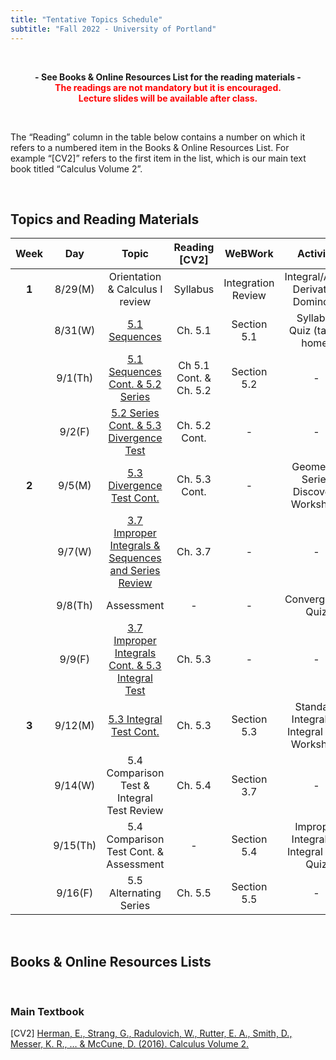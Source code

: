 ```yaml
---
title: "Tentative Topics Schedule"
subtitle: "Fall 2022 - University of Portland"
---
```


<br>

<center>**- See Books & Online Resources List for the reading materials -**</center>
<center><span style="color:red">**The readings are not mandatory but it is encouraged.**</span></center>
<center><span style="color:red">**Lecture slides will be available after class.**</span></center>

<br>

The "Reading" column in the table below contains a number on which it refers to a numbered item in the Books & Online Resources List. For example "[CV2]" refers to the first item in the list, which is our main text book titled "Calculus Volume 2". 

<br>

## **Topics and Reading Materials**

| **Week** | **Day** |                    **Topic**                   |     **Reading [CV2]**    |     **WeBWork**    |          **Activity**         | **Lab** |
|:--------:|:-------:|:----------------------------------------------:|:------------------------:|:------------------:|:-------------------------:|:-------:|
|   **1**  | 8/29(M) |        Orientation \& Calculus I review        |         Syllabus         | Integration Review |         Integral/Anti-Derivative Dominoes             |    -    |
|          | 8/31(W) |                  [5.1 Sequences](topics/20220831_5.1-sequences_class-notes.pdf){target="_blank"}                 |          Ch. 5.1         |     Section 5.1    | Syllabus Quiz (take-home) |    -    |
|          | 9/1(Th) |           [5.1 Sequences Cont. \& 5.2 Series](topics/20220901_5.1-sequences-and-5.2-series_class-notes.pdf){target="_blank"}          |  Ch 5.1 Cont. \& Ch. 5.2 |     Section 5.2    |             -             |    -    |
|          |  9/2(F) | [5.2 Series Cont. \& 5.3 Divergence Test](topics/20220902_5.2-series-and-5.3-divergence-test_class-notes.pdf){target="_blank"} | Ch. 5.2 Cont. |          -            |         -          |    -    |
|   **2**  |  9/5(M) |               [5.3 Divergence Test Cont.](topics/20220905_5.3-divergence-test-cont_class-notes.pdf){target="_blank"}             |       Ch. 5.3 Cont.      |         -          |             Geometric Series Discovery Worksheet              |    -    |
|          |  9/7(W) |              [3.7 Improper Integrals \& Sequences and Series Review](topics/20220907_3.7-improper-integrals-and-sequence-and-series-review_class-notes.pdf){target="_blank"}            |          Ch. 3.7         |         -        |             -             |    -    |
|          | 9/8(Th) |                   Assessment                   |             -            |          -         |            Convergence Quiz            |   Series   |
|          |  9/9(F) |                [3.7 Improper Integrals Cont. \& 5.3 Integral Test](topics/20220909_3.7-improper-integrals-cont-and-5.3-integral-test_class-notes.pdf){target="_blank"}               |          Ch. 5.3         |         -        |             -             |    -    |
|     **3**     |  9/12(M) |                [5.3 Integral Test Cont.](topics/20220912_3.7-improper-integrals-cont_class-notes.pdf){target="_blank"}               |          Ch. 5.3         |         Section 5.3        |             Standard Integrals & Integral Test Worksheet             |    -    |
|          |  9/14(W) |                5.4 Comparison Test & Integral Test Review               |          Ch. 5.4         |         Section 3.7        |             -             |    -    |
|          |  9/15(Th) |                5.4 Comparison Test Cont. & Assessment               |          -         |         Section 5.4        |             Improper Integrals & Integral Test Quiz             |    -    |
|          |  9/16(F) |                5.5 Alternating Series               |          Ch. 5.5         |         Section 5.5        |             -             |    -    |

<br>

## **Books & Online Resources Lists**

<br>

### Main Textbook

[CV2]   [Herman, E., Strang, G., Radulovich, W., Rutter, E. A., Smith, D., Messer, K. R., ... & McCune, D. (2016). Calculus Volume 2.](https://openstax.org/books/calculus-volume-2/pages/preface){target="_blank"}

<br>
